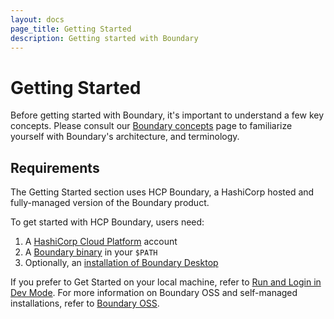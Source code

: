 ```yaml
---
layout: docs
page_title: Getting Started
description: Getting started with Boundary
---
```


# Getting Started

Before getting started with Boundary, it's important to understand a few key concepts. Please consult our [Boundary concepts](/docs/concepts) page to familiarize yourself with Boundary's architecture, and terminology.

## Requirements

The Getting Started section uses HCP Boundary, a HashiCorp hosted and fully-managed version of the Boundary product. 

To get started with HCP Boundary, users need:

1. A [HashiCorp Cloud Platform](https://portal.cloud.hashicorp.com/sign-up) account
1. A [Boundary binary](https://www.boundaryproject.io/downloads) in your `$PATH`
1. Optionally, an [installation of Boundary Desktop](https://learn.hashicorp.com/tutorials/boundary/getting-started-desktop-app)

If you prefer to Get Started on your local machine, refer to [Run and Login in Dev Mode](/docs/oss/installing/run-and-login). For more information on Boundary OSS and self-managed installations, refer to [Boundary OSS](/docs/oss/index).